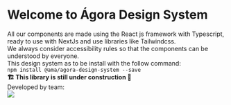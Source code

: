 
<Meta title="Documentation/Welcome" />

<h1 className="font-monospace text-headings-lg-strong">Welcome to Ágora Design System</h1>

<section>
  <div>
    All our components are made using the React js framework with Typescript, ready to use with NextJs and use libraries like Tailwindcss.
  </div>
  <div>We always consider accessibility rules so that the components can be understood by everyone.</div>
  <div>This design system as to be install with the follow command:</div>
  <code>npm install @ama/agora-design-system --save</code>
</section>

<div>
  <b>🏗️ This library is still under construction 🚧</b>
</div>

<div>
  <div> Developed by team: </div>
  <a href="https://ticapp.gov.pt/pt/" title="Ticapp site">
    <img src="/logo_ticapp.png" style={{ width: '100px' }} />
  </a>
</div>
